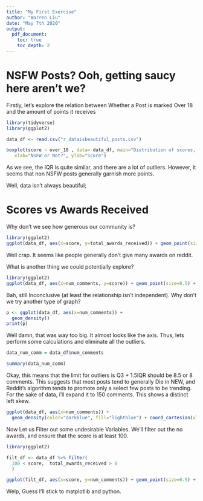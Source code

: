 ```yaml
---
title: "My First Exercise"
author: "Warren Liu"
date: "May 7th 2020"
output: 
  pdf_document:
    toc: true
    toc_depth: 2
---
```

# NSFW Posts? Ooh, getting saucy here aren't we?
Firstly, let's explore the relation between Whether a Post is marked Over 18 and the amount of points it receives
```r
library(tidyverse)
library(ggplot2)

data_df <- read.csv("r_dataisbeautiful_posts.csv")

boxplot(score ~ over_18 , data= data_df, main="Distribution of scores, by whether a post is NSFW",
   xlab="NSFW or Not?", ylab="Score")
```
As we see, the IQR is quite similar, and there are a lot of outliers. However, it seems that non NSFW posts generally garnish more points.

Well, data isn't always beautiful;

# Scores vs Awards Received
Why don't we see how generous our community is?

```r
library(ggplot2)
ggplot(data_df, aes(x=score, y=total_awards_received)) + geom_point(size=0.5)

```

Well crap. It seems like people generally don't give many awards on reddit.

What is another thing we could potentially explore?

```r
library(ggplot2)
ggplot(data_df, aes(x=num_comments, y=score)) + geom_point(size=0.5) + geom_smooth(method=lm, se=FALSE)

```

Bah, still Inconclusive (at least the relationship isn't independent). Why don't we try another type of graph?
```r
p <- ggplot(data_df, aes(x=num_comments)) +
  geom_density()
print(p)
```
Well damn, that was way too big. It almost looks like the axis. Thus, lets perform some calculations and eliminate all the outliers.

```r
data_num_comm = data_df$num_comments

summary(data_num_comm)

```

Okay, this means that the limit for outliers is Q3 + 1.5IQR should be 8.5 or 8 comments. This suggests that most posts tend to generally Die in NEW, and Reddit's algorithm tends to promote only a select few posts to be trending. For the sake of data, i'll expand it to 150 comments. This shows a distinct left skew.

```r
ggplot(data_df, aes(x=num_comments)) +
  geom_density(color="darkblue", fill="lightblue") + coord_cartesian(xlim = c(0,   150))

```

Now Let us Filter out some undesirable Variables. We'll filter out the no awards, and ensure that the score is at least 100.
```r
library(ggplot2)

filt_df <- data_df %>% filter(
  100 < score,  total_awards_received > 0
  )

ggplot(filt_df, aes(x=score, y=num_comments)) + geom_point(size=0.5) + geom_smooth(method=lm)


```
Welp, Guess I'll stick to matplotlib and python.